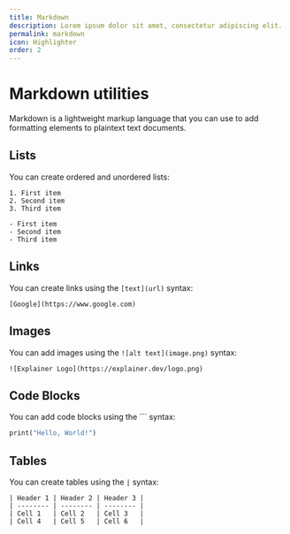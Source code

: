 ```yaml
---
title: Markdown
description: Lorem ipsum dolor sit amet, consectetur adipiscing elit.
permalink: markdown
icon: Highlighter
order: 2
---
```

# Markdown utilities

Markdown is a lightweight markup language that you can use to add formatting elements to plaintext text documents.

## Lists

You can create ordered and unordered lists:

```mdx
1. First item
2. Second item
3. Third item

- First item
- Second item
- Third item
```

## Links

You can create links using the `[text](url)` syntax:

```mdx
[Google](https://www.google.com)
```

## Images

You can add images using the `![alt text](image.png)` syntax:

```mdx
![Explainer Logo](https://explainer.dev/logo.png)
```

## Code Blocks

You can add code blocks using the ``` syntax:

```dart
print("Hello, World!")
```

## Tables

You can create tables using the `|` syntax:

```mdx
| Header 1 | Header 2 | Header 3 |
| -------- | -------- | -------- |
| Cell 1   | Cell 2   | Cell 3   |
| Cell 4   | Cell 5   | Cell 6   |
```

